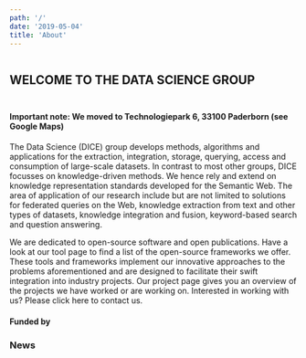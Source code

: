 ```yaml
---
path: '/'
date: '2019-05-04'
title: 'About'
---
```


<div style="display: flex; flex-direction: row; align-items: center; padding-bottom: 10px;">
  <Image filename="dice-front.png" style={{ width: 60 }} />
  <h1 class="brand-color" style="text-decoration: uppercase; font-size: 1.5em">
    WELCOME TO THE DATA SCIENCE GROUP
  </h1>
</div>

#### Important note: We moved to Technologiepark 6, 33100 Paderborn (see Google Maps)

The Data Science (DICE) group develops methods, algorithms and applications for the extraction, integration, storage, querying, access and consumption of large-scale datasets. In contrast to most other groups, DICE focusses on knowledge-driven methods. We hence rely and extend on knowledge representation standards developed for the Semantic Web. The area of application of our research include but are not limited to solutions for federated queries on the Web, knowledge extraction from text and other types of datasets, knowledge integration and fusion, keyword-based search and question answering.

We are dedicated to open-source software and open publications. Have a look at our tool page to find a list of the open-source frameworks we offer. These tools and frameworks implement our innovative approaches to the problems aforementioned and are designed to facilitate their swift integration into industry projects. Our project page gives you an overview of the projects we have worked or are working on. Interested in working with us? Please click here to contact us.

#### Funded by


<FundedBy />

### News


<News paginate={false} />
